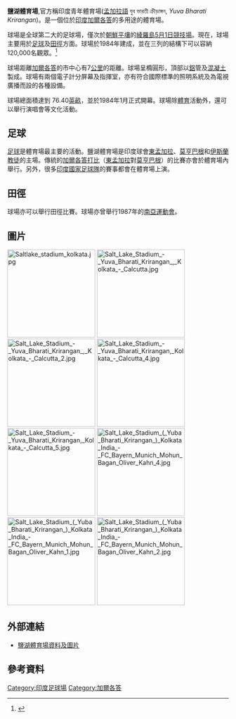 {{Infobox_Stadium |
 stadium_name = Yuva Bharati Krirangan<br />যুব ভারতী ক্রীড়াঙ্গন | 
 nickname = Salt Lake stadium|
 image = [[File:Salt_Lake_Stadium_(_Yuba_Bharati_Krirangan_)_Kolkata_India_-_FC_Bayern_Munich_Mohun_Bagan_Oliver_Kahn_1.jpg|300px]]|
 location = {{flagicon|IND}} [[加爾各答|加爾各答]] |
 broke_ground = |
 opened = 1984年|
 closed = |
 demolished = |
 owner = [[西孟加拉|西孟加拉]]政府|
 operator = |
 surface = 草|
 construction_cost = |
 architect = |
 former_names = |
 tenants =  [[東孟加拉足球俱樂部|東孟加拉]]<br />[[莫亨巴根競技俱樂部|莫亨巴根]]<br />[[伊斯蘭教徒體育俱樂部|伊斯蘭教徒]]|
 seating_capacity = 120,000|
}}
'''鹽湖體育場''',官方稱印度青年體育場([[孟加拉語|孟加拉語]] যুব ভারতী ক্রীড়াঙ্গন, ''Yuva Bharati Krirangan'')。是一個位於[[印度|印度]][[加爾各答|加爾各答]]的多用途的體育場。

球場是全球第二大的足球場，僅次於[[朝鮮民主主義人民共和國|朝鮮]][[平壤|平壤]]的[[綾羅島5月1日競技場|綾羅島5月1日競技場]]。現在，球場主要用於[[足球|足球]]及[[田徑|田徑]]方面。球場於1984年建成，並在三列的結構下可以容納120,000名觀眾。<ref>{{Cite web |url=http://eastbengalfootballclub.com/stadium/ |title=eastbengalfootballclub.com |access-date=2008-07-01 |archive-url=https://web.archive.org/web/20101125232129/http://www.eastbengalfootballclub.com/stadium/ |archive-date=2010-11-25 |dead-url=yes }}</ref>

球場距離[[加爾各答|加爾各答]]的市中心有7[[公里|公里]]的距離。球場呈橢圓形，頂部以[[鋁|鋁]]管及[[混凝土|混凝土]]製成。球場有兩個電子計分屏幕及指揮室，亦有符合國際標準的照明系統及為電視廣播而設的各種設備。

球場總面積達到 76.40[[英畝|英畝]]，並於1984年1月正式開幕。球場除[[體育|體育]]活動外，還可以舉行演唱會等文化活動。

== 足球 ==
[[足球|足球]]是體育場最主要的活動。鹽湖體育場是印度球會[[東孟加拉足球俱樂部|東孟加拉]]、[[莫亨巴根競技俱樂部|莫亨巴根]]和[[伊斯蘭教徒體育俱樂部|伊斯蘭教徒]]的主場。傳統的[[加爾各答|加爾各答]][[打比|打比]]（[[東孟加拉足球俱樂部|東孟加拉]]對[[莫亨巴根競技俱樂部|莫亨巴根]]）的比賽亦會於體育場內舉行。另外，很多[[印度國家足球隊|印度國家足球隊]]的賽事都會在體育場上演。

== 田徑 ==
球場亦可以舉行田徑比賽。球場亦曾舉行1987年的[[南亞運動會|南亞運動會]]。

== 圖片 ==

[[File:Saltlake_stadium_kolkata.jpg|200px]] 
[[File:Salt_Lake_Stadium_-_Yuva_Bharati_Krirangan_,_Kolkata_-_Calcutta.jpg|200px]] 
[[File:Salt_Lake_Stadium_-_Yuva_Bharati_Krirangan_,_Kolkata_-_Calcutta_2.jpg|200px]] 
[[File:Salt_Lake_Stadium_-_Yuva_Bharati_Krirangan,_Kolkata_-_Calcutta_4.jpg|200px]] 
[[File:Salt_Lake_Stadium_-_Yuva_Bharati_Krirangan,_Kolkata_-_Calcutta_5.jpg|200px]]
[[File:Salt_Lake_Stadium_(_Yuba_Bharati_Krirangan_)_Kolkata_India_-_FC_Bayern_Munich_Mohun_Bagan_Oliver_Kahn_4.jpg|200px]] 
[[File:Salt_Lake_Stadium_(_Yuba_Bharati_Krirangan_)_Kolkata_India_-_FC_Bayern_Munich_Mohun_Bagan_Oliver_Kahn_1.jpg|200px]] 
[[File:Salt_Lake_Stadium_(_Yuba_Bharati_Krirangan_)_Kolkata_India_-_FC_Bayern_Munich_Mohun_Bagan_Oliver_Kahn_2.jpg|200px]] 

== 外部連結 ==
* [https://web.archive.org/web/20080616061446/http://www.sports-venue.info/FIFA/Salt_Lake_Stadium.html 鹽湖體育場資料及圖片]

== 參考資料 ==
{{reflist}}

{{coord|22|34|08|N|88|24|33|E|region:IN_type:landmark_scale:2500|display=title}}

[[Category:印度足球場|Category:印度足球場]]
[[Category:加爾各答|Category:加爾各答]]